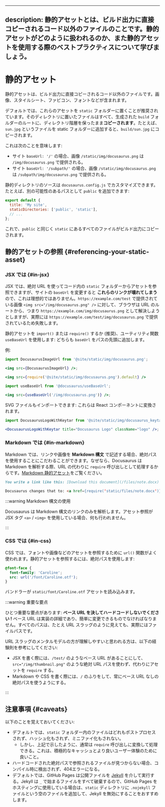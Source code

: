 <!-- 
---
description: Static assets are the non-code files that are directly copied to the build output. Learn about how they are handled and what the best practices of using static assets are.
---
 -->
---
description: 静的アセットとは、ビルド出力に直接コピーされるコード以外のファイルのことです。静的アセットがどのように扱われるのか、また静的アセットを使用する際のベストプラクティスについて学びましょう。
---

<!-- 
# Static Assets
 -->
# 静的アセット

<!-- 
Static assets are the non-code files that are directly copied to the build output. They include images, stylesheets, favicons, fonts, etc.
 -->
静的アセットは、ビルド出力に直接コピーされるコード以外のファイルです。画像、スタイルシート、ファビコン、フォントなどが含まれます。

<!-- 
By default, you are suggested to put these assets in the `static` folder. Every file you put into **that directory will be copied** into the root of the generated `build` folder with the directory hierarchy preserved. E.g. if you add a file named `sun.jpg` to the static folder, it will be copied to `build/sun.jpg`.
 -->
デフォルトでは、これらのアセットを `static` フォルダーに置くことが推奨されています。そのディレクトリに置いたファイルはすべて、生成された `build` フォルダーのルートに、ディレクトリ階層を保ったまま**コピーされます**。たとえば、`sun.jpg` というファイルを static フォルダーに追加すると、`build/sun.jpg` にコピーされます。

<!-- 
This means that:
 -->
これは次のことを意味します:

<!-- 
- for site `baseUrl: '/'`, the image `/static/img/docusaurus.png` will be served at `/img/docusaurus.png`.
- for site `baseUrl: '/subpath/'`, the image `/static/img/docusaurus.png` will be served at `/subpath/img/docusaurus.png`.
 -->
- サイト `baseUrl: '/'` の場合、画像 `/static/img/docusaurus.png` は `/img/docusaurus.png` で提供される。
- サイト `baseUrl: '/subpath/'` の場合、画像 `/static/img/docusaurus.png` は `/subpath/img/docusaurus.png` で提供される。

<!-- 
You can customize the static directory sources in `docusaurus.config.js`. For example, we can add `public` as another possible path:
 -->
静的ディレクトリのソースは `docusaurus.config.js` でカスタマイズできます。たとえば、別の可能性のあるパスとして `public` を追加できます:

```js title="docusaurus.config.js"
export default {
  title: 'My site',
  staticDirectories: ['public', 'static'],
  // ...
};
```

<!-- 
Now, all files in `public` as well as `static` will be copied to the build output.
 -->
これで、`public` と同じく `static` にあるすべてのファイルがビルド出力にコピーされます。

<!-- 
## Referencing your static asset {#referencing-your-static-asset}
 -->
## 静的アセットの参照 {#referencing-your-static-asset}

<!-- 
### In JSX {#in-jsx}
 -->
### JSX では {#in-jsx}

<!-- 
In JSX, you can reference assets from the `static` folder in your code using absolute URLs, but this is not ideal because changing the site `baseUrl` will **break those links**. For the image `<img src="/img/docusaurus.png" />` served at `https://example.com/test`, the browser will try to resolve it from the URL root, i.e. as `https://example.com/img/docusaurus.png`, which will fail because it's actually served at `https://example.com/test/img/docusaurus.png`.
 -->
JSX では、絶対 URL を使ってコード内の `static` フォルダーからアセットを参照できますが、サイトの `baseUrl` を変更すると **これらのリンクが壊れてしまう** ので、これは理想的ではありません。`https://example.com/test` で提供されている画像 `<img src="/img/docusaurus.png" />` に対して、ブラウザは URL のルートから、つまり `https://example.com/img/docusaurus.png` として解決しようとしますが、実際には `https://example.com/test/img/docusaurus.png` で提供されているため失敗します。

<!-- 
You can `import()` or `require()` the static asset (recommended), or use the `useBaseUrl` utility function: both prepend the `baseUrl` to paths for you.
 -->
静的アセットを `import()` または `require()` するか (推奨)、ユーティリティ関数 `useBaseUrl` を使用します: どちらも `baseUrl` をパスの先頭に追加します。

<!-- 
Examples:
 -->
例:

```jsx title="MyComponent.js"
import DocusaurusImageUrl from '@site/static/img/docusaurus.png';

<img src={DocusaurusImageUrl} />;
```

```jsx title="MyComponent.js"
<img src={require('@site/static/img/docusaurus.png').default} />
```

```jsx title="MyComponent.js"
import useBaseUrl from '@docusaurus/useBaseUrl';

<img src={useBaseUrl('/img/docusaurus.png')} />;
```

<!-- 
You can also import SVG files: they will be transformed into React components.
 -->
SVG ファイルもインポートできます: これらは React コンポーネントに変換されます。

```jsx title="MyComponent.js"
import DocusaurusLogoWithKeytar from '@site/static/img/docusaurus_keytar.svg';

<DocusaurusLogoWithKeytar title="Docusaurus Logo" className="logo" />;
```

<!-- 
### In Markdown {#in-markdown}
 -->
### Markdown では {#in-markdown}

<!-- 
In Markdown, you can stick to using absolute paths when writing links or images **in Markdown syntax** because Docusaurus handles them as `require` calls instead of URLs when parsing the Markdown. See [Markdown static assets](./guides/markdown-features/markdown-features-assets.mdx).
 -->
Markdown では、リンクや画像を **Markdown 構文** で記述する場合、絶対パスを使用することにこだわることができます。なぜなら、Docusaurus は Markdown を解析する際、URL の代わりに `require` 呼び出しとして処理するからです。[Markdown 静的アセット](./guides/markdown-features/markdown-features-assets.mdx)をご覧ください。

```md
You write a link like this: [Download this document](/files/note.docx)

Docusaurus changes that to: <a href={require('static/files/note.docx')}>Download this document</a>
```

<!-- 
:::warning use Markdown syntax
 -->
:::warning Markdown 構文の使用

<!-- 
Docusaurus will only parse links that are in Markdown syntax. If your asset references are using the JSX tag `<a>` / `<img>`, nothing will be done.
 -->
Docusaurus は Markdown 構文のリンクのみを解析します。アセット参照が JSX タグ `<a>` / `<img>` を使用している場合、何も行われません。

:::

<!-- 
### In CSS {#in-css}
 -->
### CSS では {#in-css}

<!-- 
In CSS, the `url()` function is commonly used to reference assets like fonts and images. To reference a static asset, use absolute paths:
 -->
CSS では、フォントや画像などのアセットを参照するために `url()` 関数がよく使われます。静的アセットを参照するには、絶対パスを使用します:

```css
@font-face {
  font-family: 'Caroline';
  src: url('/font/Caroline.otf');
}
```

<!-- 
The `static/font/Caroline.otf` asset will be loaded by the bundler.
 -->
バンドラーが `static/font/Caroline.otf` アセットを読み込みます。

<!-- 
:::warning important takeaway
 -->
:::warning 重要な要点

<!-- 
One important takeaway: **never hardcode your base URL!** The base URL is considered an implementation detail and should be easily changeable. All paths, even when they look like URL slugs, are actually file paths.
 -->
ひとつ重要な要点があります: **ベース URL を決してハードコードしないでください !** ベース URL は実装の詳細であり、簡単に変更できるものでなければなりません。すべてのパスは、たとえ URL スラッグのように見えても、実際にはファイルパスです。

<!-- 
If you find the URL slug mental model more understandable, here's a rule of thumb:
 -->
URL スラッグのメンタルモデルの方が理解しやすいと思われる方は、以下の経験則を参考にしてください:

<!-- 
- Pretend you have a base URL like `/test/` when writing JSX so you don't use an absolute URL path like `src="/img/thumbnail.png"` but instead `require` the asset.
- Pretend it's `/` when writing Markdown or CSS so you always use absolute paths without the base URL.
 -->
- JSX を書く際には、`/test/` のようなベース URL があることにして、`src="/img/thumbnail.png"` のような絶対 URL パスを使わず、代わりにアセットを `require` する。
- Markdown や CSS を書く際には、`/` のふりをして、常にベース URL なしの絶対パスを使うようにする。

:::

<!-- 
## Caveats {#caveats}
 -->
## 注意事項 {#caveats}

<!-- 
Keep in mind that:
 -->
以下のことを覚えておいてください:

<!-- 
- By default, none of the files in the `static` folder will be post-processed, hashed, or minified.
  - However, as we've demonstrated above, we are usually able to convert them to `require` calls for you so they do get processed. This is good for aggressive caching and better user experience.
- Missing files referenced via hard-coded absolute paths will not be detected at compilation time and will result in a 404 error.
- By default, GitHub Pages runs published files through [Jekyll](https://jekyllrb.com/). Since Jekyll will discard any files that begin with `_`, it is recommended that you disable Jekyll by adding an empty file named `.nojekyll` file to your `static` directory if you are using GitHub pages for hosting.
 -->
- デフォルトでは、`static` フォルダー内のファイルはどれもポストプロセスされず、ハッシュ化もされず、ミニファイ化もされない。
  - しかし、上記で示したように、通常は `require` 呼び出しに変換して処理できる。これは、積極的なキャッシュとより良いユーザー体験のために良いこと。
- ハードコードされた絶対パスで参照されるファイルが見つからない場合、コンパイル時に検出されず、404エラーになる。
- デフォルトでは、GitHub Pages は公開ファイルを [Jekyll](https://jekyllrb.com/) を介して実行する。Jekyll は `_` で始まるファイルをすべて破棄するので、GitHub Pages をホスティングに使用している場合は、`static` ディレクトリに `.nojekyll` ファイルという空のファイルを追加して、Jekyll を無効にすることをおすすめします。